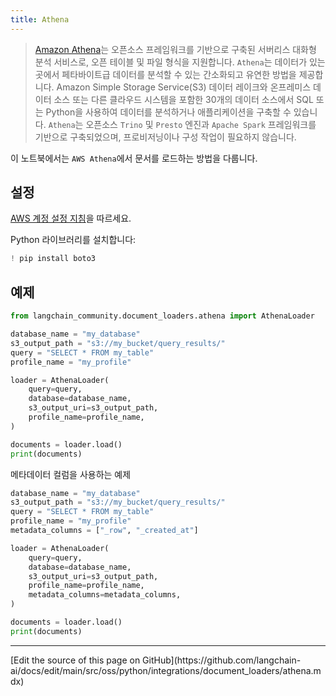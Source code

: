```yaml
---
title: Athena
---
```


>[Amazon Athena](https://aws.amazon.com/athena/)는 오픈소스 프레임워크를 기반으로 구축된 서버리스 대화형 분석 서비스로,
>오픈 테이블 및 파일 형식을 지원합니다. `Athena`는 데이터가 있는 곳에서 페타바이트급 데이터를 분석할 수 있는 간소화되고
>유연한 방법을 제공합니다. Amazon Simple Storage Service(S3) 데이터 레이크와 온프레미스 데이터 소스 또는 다른 클라우드 시스템을
>포함한 30개의 데이터 소스에서 SQL 또는 Python을 사용하여 데이터를 분석하거나 애플리케이션을 구축할 수 있습니다. `Athena`는
>오픈소스 `Trino` 및 `Presto` 엔진과 `Apache Spark` 프레임워크를 기반으로 구축되었으며, 프로비저닝이나 구성 작업이 필요하지 않습니다.

이 노트북에서는 `AWS Athena`에서 문서를 로드하는 방법을 다룹니다.

## 설정

[AWS 계정 설정 지침](https://docs.aws.amazon.com/athena/latest/ug/setting-up.html)을 따르세요.

Python 라이브러리를 설치합니다:

```python
! pip install boto3
```

## 예제

```python
from langchain_community.document_loaders.athena import AthenaLoader
```

```python
database_name = "my_database"
s3_output_path = "s3://my_bucket/query_results/"
query = "SELECT * FROM my_table"
profile_name = "my_profile"

loader = AthenaLoader(
    query=query,
    database=database_name,
    s3_output_uri=s3_output_path,
    profile_name=profile_name,
)

documents = loader.load()
print(documents)
```

메타데이터 컬럼을 사용하는 예제

```python
database_name = "my_database"
s3_output_path = "s3://my_bucket/query_results/"
query = "SELECT * FROM my_table"
profile_name = "my_profile"
metadata_columns = ["_row", "_created_at"]

loader = AthenaLoader(
    query=query,
    database=database_name,
    s3_output_uri=s3_output_path,
    profile_name=profile_name,
    metadata_columns=metadata_columns,
)

documents = loader.load()
print(documents)
```

---

<Callout icon="pen-to-square" iconType="regular">
  [Edit the source of this page on GitHub](https://github.com/langchain-ai/docs/edit/main/src/oss/python/integrations/document_loaders/athena.mdx)
</Callout>
